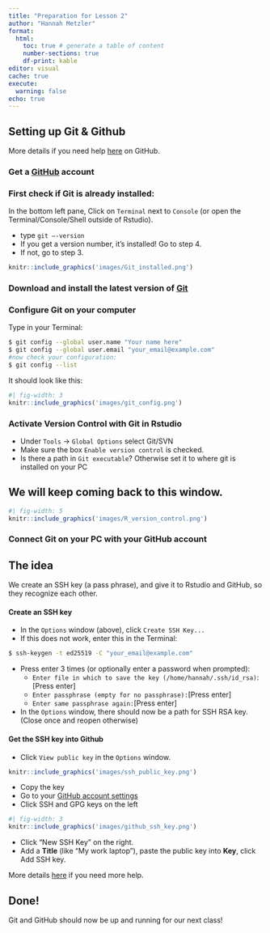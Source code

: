 ```yaml
---
title: "Preparation for Lesson 2"
author: "Hannah Metzler"
format: 
  html:
    toc: true # generate a table of content
    number-sections: true
    df-print: kable
editor: visual
cache: true
execute: 
  warning: false
echo: true
---
```


## Setting up Git & Github

More details if you need help [here](https://docs.github.com/en/get-started/getting-started-with-git/set-up-git) on GitHub. 

### Get a [GitHub](https://github.com/) account

### First check if Git is already installed: 

In the bottom left pane, Click on `Terminal` next to `Console` (or open the Terminal/Console/Shell outside of Rstudio).

- type `git –-version`
- If you get a version number, it's installed! Go to step 4. 
- If not, go to step 3.

```r
knitr::include_graphics('images/Git_installed.png')
```

### Download and install the latest version of [Git](https://git-scm.com/downloads)

### Configure Git on your computer 

Type in your Terminal: 

```bash
$ git config --global user.name "Your name here"
$ git config --global user.email "your_email@example.com"
#now check your configuration: 
$ git config --list 
```

It should look like this: 
```r
#| fig-width: 3
knitr::include_graphics('images/git_config.png')
```

### Activate Version Control with Git in Rstudio

  - Under `Tools` -> `Global Options` select Git/SVN
  - Make sure the box `Enable version control` is checked. 
  - Is there a path in `Git executable`? Otherwise set it to where git is installed on your PC
  
::: {.callout-important}
## We will keep coming back to this window. 
```r
#| fig-width: 5
knitr::include_graphics('images/R_version_control.png')
```
:::
  
### Connect Git on your PC with your GitHub account

::: {.callout-tip}
## The idea
We create an SSH key (a pass phrase), and give it to Rstudio and GitHub, so they recognize each other.
:::

#### Create an SSH key

- In the `Options` window (above), click `Create SSH Key...`
- If this does not work, enter this in the Terminal:
```bash
$ ssh-keygen -t ed25519 -C "your_email@example.com"
```
- Press enter 3 times (or optionally enter a password when prompted): 
  - `Enter file in which to save the key (/home/hannah/.ssh/id_rsa)`: [Press enter]
  - `Enter passphrase (empty for no passphrase):`[Press enter]
  - `Enter same passphrase again:`[Press enter]
- In the `Options` window, there should now be a path for SSH RSA key. (Close once and reopen otherwise)

#### Get the SSH key into Github 

- Click `View public key` in the `Options` window.
```r
knitr::include_graphics('images/ssh_public_key.png')
```
- Copy the key
- Go to your [GitHub account settings](https://github.com/settings/profile)
- Click SSH and GPG keys on the left
```r
#| fig-width: 3
knitr::include_graphics('images/github_ssh_key.png')
```
- Click “New SSH Key” on the right.
- Add a **Title** (like “My work laptop”), paste the public key into **Key**, click Add SSH key.

More details [here](https://docs.github.com/en/authentication/connecting-to-github-with-ssh/adding-a-new-ssh-key-to-your-github-account) if you need more help. 

:::{.callout-tip}
## Done!
Git and GitHub should now be up and running for our next class!
:::


